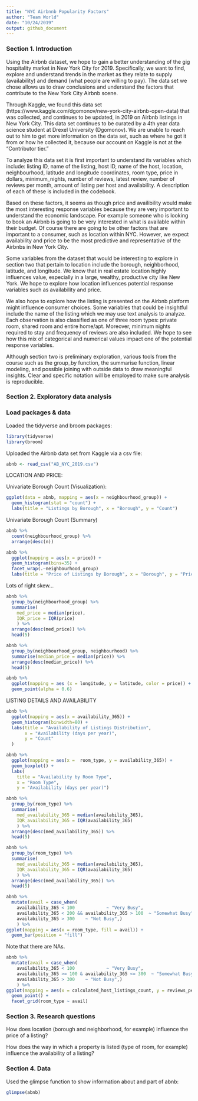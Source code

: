 ```yaml
---
title: "NYC Airbnnb Popularity Factors"
author: "Team World"
date: "10/24/2019"
output: github_document
---
```


### Section 1. Introduction

Using the Airbnb dataset, we hope to gain a better understanding of the gig hospitality market in New York City for 2019. Specifically, we want to find, explore and understand trends in the market as they relate to supply (availability) and demand (what people are willing to pay). The data set we chose allows us to draw conclusions and understand the factors that contribute to the New York City Airbnb scene. 

Through Kaggle, we found this data set (https://www.kaggle.com/dgomonov/new-york-city-airbnb-open-data) that was collected, and continues to be updated, in 2019 on Airbnb listings in New York City. This data set continues to be curated by a 4th year data science student at Drexel University (Dgomonov). We are unable to reach out to him to get more information on the data set, such as where he got it from or how he collected it, because our account on Kaggle is not at the "Contributor tier." 

To analyze this data set it is first important to understand its variables which include: listing ID, name of the listing, host ID, name of the host, location, neighbourhood, latitude and longitude coordinates, room type, price in dollars, minimum_nights, number of reviews, latest review, number of reviews per month, amount of listing per host and availability. A description of each of these is included in the codebook. 

Based on these factors, it seems as though price and availibility would make the most interesting response variables because they are very important to understand the economic landscape. For example someone who is looking to book an Airbnb is going to be very interested in what is available within their budget. Of course there are going to be other factors that are important to a consumer, such as location within NYC. However, we expect availability and price to be the most predictive and representative of the Airbnbs in New York City.

Some variables from the dataset that would be interesting to explore in section two that pertain to location include the borough, neighborhood, latitude, and longitude. We know that in real estate location highly influences value, especially in a large, wealthy, productive city like New York. We hope to explore how location influences potential response variables such as availability and price.

We also hope to explore how the listing is presented on the Airbnb platform might influence consumer choices. Some variables that could be insightful include the name of the listing which we may use text analysis to analyze. Each observation is also classified as one of three room types: private room, shared room and entire home/apt. Moreover, minimum nights required to stay and frequency of reviews are also included. We hope to see how this mix of categorical and numerical values impact one of the potential response variables. 

Although section two is preliminary exploration, various tools from the course such as the group_by function, the summarise function, linear modeling, and possible joining with outside data to draw meaningful insights. Clear and specific notation will be employed to make sure analysis is reproducible.

### Section 2. Exploratory data analysis

### Load packages & data

Loaded the tidyverse and broom packages:

```r
library(tidyverse) 
library(broom)
```

Uploaded the Airbnb data set from Kaggle via a csv file:

```r
abnb <- read_csv("AB_NYC_2019.csv")
```

LOCATION AND PRICE:

Univariate Borough Count (Visualization):

```r
ggplot(data = abnb, mapping = aes(x = neighbourhood_group)) +
  geom_histogram(stat = "count") + 
  labs(title = "Listings by Borough", x = "Borough", y = "Count")
```

Univariate Borough Count (Summary)
```r
abnb %>%
  count(neighbourhood_group) %>%
  arrange(desc(n))
```

```r
abnb %>%
  ggplot(mapping = aes(x = price)) +
  geom_histogram(bins=35) +
  facet_wrap(.~neighbourhood_group)
  labs(title = "Price of Listings by Borough", x = "Borough", y = "Price")
```

Lots of right skew...

```r
abnb %>%
  group_by(neighbourhood_group) %>%
  summarise(
    med_price = median(price), 
    IQR_price = IQR(price)
    ) %>%
  arrange(desc(med_price)) %>%
  head(5)
```


```r
abnb %>%
  group_by(neighbourhood_group, neighbourhood) %>%
  summarise(median_price = median(price)) %>%
  arrange(desc(median_price)) %>%
  head(5)
```

```r
abnb %>%
  ggplot(mapping = aes (x = longitude, y = latitude, color = price)) +
  geom_point(alpha = 0.6)
```


LISTING DETAILS AND AVAILABILITY


```r
abnb %>%
  ggplot(mapping = aes(x = availability_365)) +
  geom_histogram(binwidth=80) + 
  labs(title = "Availability of Listings Distribution",
       x = "Availability (days per year)",
       y = "Count"
  )
```

```r
abnb %>%
  ggplot(mapping = aes(x =  room_type, y = availability_365)) +
  geom_boxplot() + 
  labs(
    title = "Availability by Room Type",
    x = "Room Type", 
    y = "Availability (days per year)")
```

```r
abnb %>%
  group_by(room_type) %>%
  summarise(
    med_availability_365 = median(availability_365), 
    IQR_availability_365 = IQR(availability_365)
    ) %>%
  arrange(desc(med_availability_365)) %>%
  head(5)
```

```r
abnb %>%
  group_by(room_type) %>%
  summarise(
    med_availability_365 = median(availability_365), 
    IQR_availability_365 = IQR(availability_365)
    ) %>%
  arrange(desc(med_availability_365)) %>%
  head(5)
```

```r
abnb %>%
  mutate(avail = case_when(
    availability_365 < 100            ~ "Very Busy",
    availability_365 < 200 && availability_365 > 100  ~ "Somewhat Busy",
    availability_365 > 300    ~ "Not Busy",)
    ) %>%
ggplot(mapping = aes(x = room_type, fill = avail)) +
  geom_bar(position = "fill")
```

Note that there are NAs.

```r
abnb %>%
  mutate(avail = case_when(
    availability_365 < 100            ~ "Very Busy",
    availability_365 >= 100 & availability_365 <= 300  ~ "Somewhat Busy",
    availability_365 > 300    ~ "Not Busy",)
    ) %>%
ggplot(mapping = aes(x = calculated_host_listings_count, y = reviews_per_month)) +
  geom_point() +
  facet_grid(room_type ~ avail)
```

### Section 3. Research questions

How does location (borough and neighborhood, for example) influence the price of a listing?

How does the way in which a property is listed (type of room, for example) influence the availability of a listing?

### Section 4. Data

Used the glimpse function to show information about and part of abnb:

```r
glimpse(abnb)
```

